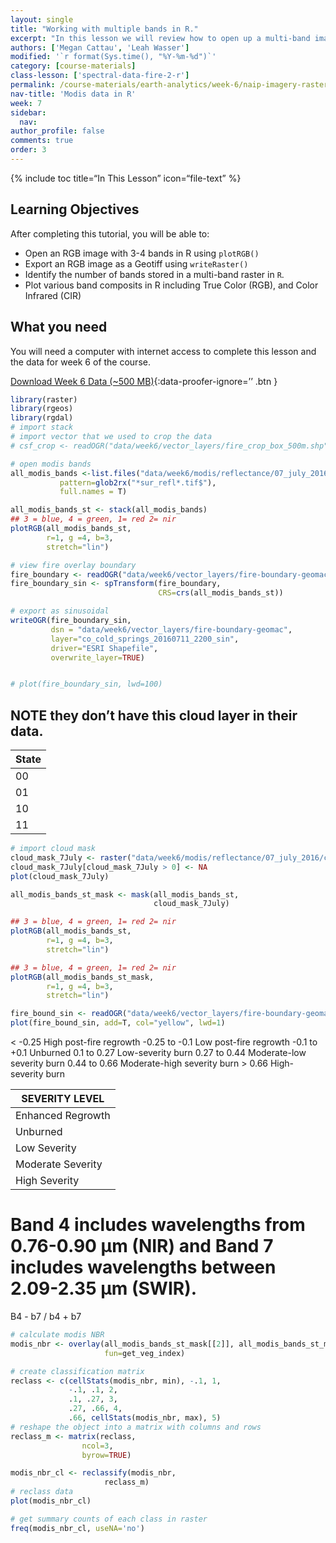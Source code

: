 ```yaml
---
layout: single
title: "Working with multiple bands in R."
excerpt: "In this lesson we will review how to open up a multi-band image in R. "
authors: ['Megan Cattau', 'Leah Wasser']
modified: '`r format(Sys.time(), "%Y-%m-%d")`'
category: [course-materials]
class-lesson: ['spectral-data-fire-2-r']
permalink: /course-materials/earth-analytics/week-6/naip-imagery-raster-stacks-in-r/
nav-title: 'Modis data in R'
week: 7
sidebar:
  nav:
author_profile: false
comments: true
order: 3
---
```


{% include toc title="In This Lesson" icon="file-text" %}

<div class='notice--success' markdown="1">

## <i class="fa fa-graduation-cap" aria-hidden="true"></i> Learning Objectives

After completing this tutorial, you will be able to:

* Open an RGB image with 3-4 bands in R using `plotRGB()`
* Export an RGB image as a Geotiff using `writeRaster()`
* Identify the number of bands stored in a multi-band raster in `R`.
* Plot various band composits in R including True Color (RGB), and Color Infrared (CIR)

## <i class="fa fa-check-square-o fa-2" aria-hidden="true"></i> What you need

You will need a computer with internet access to complete this lesson and the
data for week 6 of the course.

[<i class="fa fa-download" aria-hidden="true"></i> Download Week 6 Data (~500 MB)](https://ndownloader.figshare.com/files/7636975){:data-proofer-ignore='' .btn }
</div>


```r
library(raster)
library(rgeos)
library(rgdal)
# import stack
# import vector that we used to crop the data
# csf_crop <- readOGR("data/week6/vector_layers/fire_crop_box_500m.shp")

```



```r
# open modis bands
all_modis_bands <-list.files("data/week6/modis/reflectance/07_july_2016/crop",
           pattern=glob2rx("*sur_refl*.tif$"),
           full.names = T)

all_modis_bands_st <- stack(all_modis_bands)
## 3 = blue, 4 = green, 1= red 2= nir
plotRGB(all_modis_bands_st,
        r=1, g =4, b=3,
        stretch="lin")

# view fire overlay boundary
fire_boundary <- readOGR("data/week6/vector_layers/fire-boundary-geomac/co_cold_springs_20160711_2200_dd83.shp")
fire_boundary_sin <- spTransform(fire_boundary,
                                 CRS=crs(all_modis_bands_st))

# export as sinusoidal
writeOGR(fire_boundary_sin,
         dsn = "data/week6/vector_layers/fire-boundary-geomac",
         layer="co_cold_springs_20160711_2200_sin",
         driver="ESRI Shapefile",
         overwrite_layer=TRUE)


# plot(fire_boundary_sin, lwd=100)


```

## NOTE they don't have this cloud layer in their data.

| State | Translated Value | Cloud Condition|
|----|
| 00 | 0 | clear |
| 01 | 1 | cloudy |
| 10 | 2 | mixed |
| 11 | 3 | not set, assumed clear |


```r
# import cloud mask
cloud_mask_7July <- raster("data/week6/modis/reflectance/07_july_2016/crop/cloud_mask_500m.tif")
cloud_mask_7July[cloud_mask_7July > 0] <- NA
plot(cloud_mask_7July)

all_modis_bands_st_mask <- mask(all_modis_bands_st,
                                cloud_mask_7July)

## 3 = blue, 4 = green, 1= red 2= nir
plotRGB(all_modis_bands_st,
        r=1, g =4, b=3,
        stretch="lin")

## 3 = blue, 4 = green, 1= red 2= nir
plotRGB(all_modis_bands_st_mask,
        r=1, g =4, b=3,
        stretch="lin")

fire_bound_sin <- readOGR("data/week6/vector_layers/fire-boundary-geomac/co_cold_springs_20160711_2200_sin.shp")
plot(fire_bound_sin, add=T, col="yellow", lwd=1)
```



< -0.25
High post-fire regrowth
-0.25 to -0.1
Low post-fire regrowth
-0.1 to +0.1
Unburned
0.1 to 0.27
Low-severity burn
0.27 to 0.44
Moderate-low severity burn
0.44 to 0.66
Moderate-high severity burn
> 0.66
High-severity burn


| SEVERITY LEVEL  | | dNBR RANGE |
|------------------------------|
| Enhanced Regrowth | |-.50 to  -.10  |
| Unburned       |  |-.10 to .10  |
| Low Severity     | |.10 to .27  |
| Moderate Severity  | | .27 to .66  |
| High Severity     |  | > .660 |


# Band 4 includes wavelengths from 0.76-0.90 µm (NIR) and Band 7 includes wavelengths between 2.09-2.35 µm (SWIR).
B4 - b7 / b4 + b7

```r
# calculate modis NBR
modis_nbr <- overlay(all_modis_bands_st_mask[[2]], all_modis_bands_st_mask[[7]],
                     fun=get_veg_index)

# create classification matrix
reclass <- c(cellStats(modis_nbr, min), -.1, 1,
             -.1, .1, 2,
             .1, .27, 3,
             .27, .66, 4,
             .66, cellStats(modis_nbr, max), 5)
# reshape the object into a matrix with columns and rows
reclass_m <- matrix(reclass,
                ncol=3,
                byrow=TRUE)

modis_nbr_cl <- reclassify(modis_nbr,
                     reclass_m)
# reclass data
plot(modis_nbr_cl)

# get summary counts of each class in raster
freq(modis_nbr_cl, useNA='no')
```
